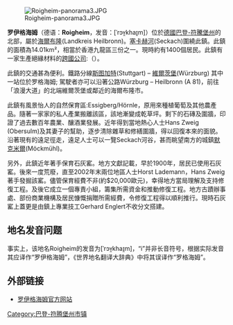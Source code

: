 [[File:Roigheim-panorama3.JPG|thumb]] 

'''罗伊格海姆'''（德语：'''Roigheim'''，发音：[ˈrɔʏ̯khaɪ̯m]）位於[[德國|德國]][[巴登-符騰堡州|巴登-符騰堡州]]的北部，屬於[[海爾布隆|海爾布隆]](Landkreis Heilbronn)。[[塞卡赫河|塞卡赫河]](Seckach)圍繞此鎮。此鎮的面積為14.01km²，相當於香港九龍區三份之一。現時約有1400個居民。此鎮有一家生產絕緣材料的[[跨國公司|跨國公司]]:{{link-de|普卡羅|Pucaro}}（{{lang|de|Pucaro}}）。

此鎮的交通甚為便利。鐵路分線[[斯图加特|斯图加特]](Stuttgart) – [[維爾茨堡|維爾茨堡]](Würzburg) 其中一站位於罗格海姆; 駕駛者亦可以沿著公路Würzburg – Heilbronn (A 81)，前往「浪漫大道」的北端維爾茨堡或鄰近的海爾布隆市。

此鎮有風景怡人的自然保育區:Essigberg/Hörnle，原用來種植葡萄及其他農產品。隨著一家家的私人產業搬離該區，該地漸變成乾草坪。剩下的石磚及圍牆，印證了過去數百年農業、釀酒業發展。近年得到當地熱心人士Hans Zweig (Obersulm)及其妻子的幫助，逐步清除雜草和修繕圍牆，得以回復本來的面貌。沿著現有的遠足徑走，遠足人士可以一覽Seckach河谷，甚而眺望南方的城鎮[[默克米尔|默克米爾]](Möckmühl)。

另外，此鎮近年著手保育石灰窰。地方文獻記載，早於1900年，居民已使用石灰窰。後來一度荒廢，直至2002年末兩位地區人士Horst Lademann，Hans Zweig著手發掘該窰。儘管保育經費不非(約$20,000歐元)，幸得地方當局理解及支持修復工程。及後它成立一個專責小組，籌集所需資金和推動修復工程。地方古蹟辦事處、部份商業機構及居民慷慨捐贈所需經費，令修復工程得以順利推行。現時石灰窰上蓋更是由鎮上專業技工Gerhard Englert不收分文搭建。

== 地名发音问题 ==
事实上，该地名Roigheim的发音为[ˈrɔʏ̯khaɪ̯m]，“i”并非长音符号，根据实际发音其应译作“罗伊格海姆”，《世界地名翻译大辞典》中将其误译作“罗格海姆”。



== 外部链接 ==
* {{de}}[http://www.roigheim.de 罗伊格海姆官方网站]

{{海布隆郡行政區劃}}
{{Authority control}}

[[Category:巴登-符腾堡州市镇|Category:巴登-符腾堡州市镇]]
